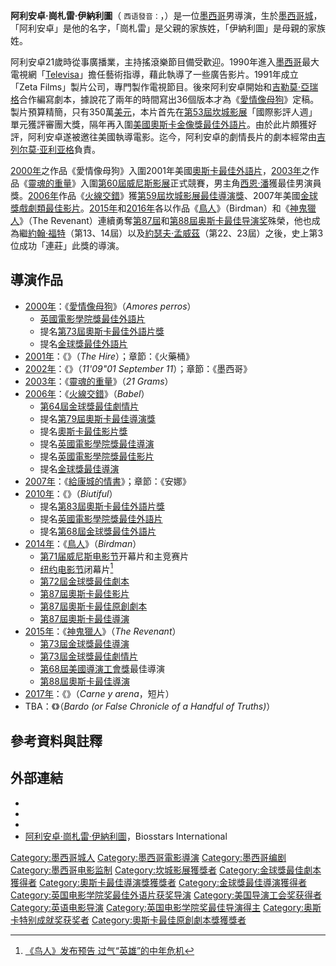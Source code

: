 {{noteTA
|T=zh-hans:亚历杭德罗·冈萨雷斯·伊尼亚里图;zh-hk:艾力謝路·高沙里斯·依拿力圖;zh-tw:阿利安卓·崗札雷·伊納利圖;
|G1=Movie
|G2=Show
|1=zh-hk:艾力謝路·高沙里斯·依拿力圖;zh-hans:亚历杭德罗·冈萨雷斯·伊尼亚里图;zh-tw:阿利安卓·崗札雷·伊納利圖;
|2=zh-hk:艾力謝路;zh-hans:亚历杭德罗;zh-tw:阿利安卓;
|3=zh-hk:高沙里斯;zh-hans:冈萨雷斯;zh-tw:崗札雷;
|4=zh-hk:依拿力圖;zh-hans:伊尼亚里图;zh-tw:伊納利圖;
|5=zh-hk:狗男女的愛;zh-hans:爱情是狗娘;zh-tw:愛是一條狗;
|6=zh-hk:21克-生命可以有幾重;zh-hans:灵魂挽歌;zh-tw:靈魂的重量;
|7=zh-hk:巴別塔;zh-hans:通天塔;zh-tw:火線交錯;
|8=zh-hk:康城影展;zh-hans:戛纳电影节;zh-tw:坎城影展;
|9=zh-hk:聖塞瓦斯蒂安國際電影節;zh-hans:圣塞瓦斯蒂安国际电影节;zh-tw:聖賽巴斯提安國際影展;
|10=zh-hk:飛鳥俠;zh-hans:鸟人;zh-tw:鳥人;
}}
{{藝人
| type            = 導演
| name            = 阿利安卓·崗札雷·伊納利圖<br>Alejandro González Iñárritu
| image           = Alejandro González Iñárritu.jpg
| caption         = 2014年，伊納利圖於洛杉磯
| birthname       = Alejandro González Iñárritu
| birthdate       = {{birth date and age|1963|08|15}}
| birthplace      = {{MEX}}[[墨西哥城|墨西哥城]]
| othername       = El Negro<br>「the Three Amigos」之一<ref>「the Three Amigos」意為「三個朋友」，即伊尼亚里圖、[[葛雷摩·戴托羅|葛雷摩·戴托羅]]及[[艾方索·柯朗|艾方索·柯朗]]，三人皆為墨西哥籍，亦有「墨西哥三傑」一稱。</ref>
| occupation      = [[電影導演|電影導演]]、[[編劇|編劇]]、[[電影製作人|製作人]]、[[作曲家|作曲家]]
| yearsactive     = 1995年至今
| spouse          = María Eladia Hagerman
| academyawards = '''[[奧斯卡最佳影片獎|最佳影片]]'''<br>2014年 《[[鳥人_(2014年電影)|鳥人]]》 <br> '''[[奧斯卡最佳導演獎|最佳導演]]'''<br>2014年 《[[鳥人_(2014年電影)|鳥人]]》<br>2015年 《[[神鬼獵人|神鬼獵人]]》 <br> '''[[奧斯卡最佳原創劇本獎|最佳原創劇本]]'''<br>2014年 《[[鳥人_(2014年電影)|鳥人]]》
| goldenglobeawards = '''[[金球獎最佳劇本|最佳劇本]]'''<br>2014年 《[[鳥人_(2014年電影)|鳥人]]》<br>'''[[金球獎最佳導演|最佳導演]] '''<br>2015年 《[[神鬼獵人|神鬼獵人]]》
| baftaawards = '''[[英國電影學院獎最佳外語片|最佳外語片]]'''<br>2001年 《[[愛情像母狗|愛情像母狗]]》 <br> '''[[英國電影學院獎最佳影片|最佳影片]]'''<br>2015年 《[[神鬼獵人|神鬼獵人]]》 <Br> '''[[英國電影學院獎最佳導演|最佳導演]]'''<br>2015年 《[[神鬼獵人|神鬼獵人]]》
| cannesfilmawards = '''Grand Golden Rail'''<br>2000年 《[[愛情像母狗|愛情像母狗]]》 <br> '''Young Critics Award'''<br>2000年 《[[愛情像母狗|愛情像母狗]]》 <Br> '''Critics Week Grand Prize'''<br>2000年 《[[愛情像母狗|愛情像母狗]]》  <Br> '''Prize of the Ecumenical Jury'''<br>2006年 《[[火線交錯|火線交錯]]》 <br> '''[[坎城影展最佳導演獎|最佳導演獎]]'''<br>2006年 《[[火線交錯|火線交錯]]》
| signature      = Alejandro Gonzalez Innaritu Signature.svg
}}
'''阿利安卓·崗札雷·伊納利圖'''（{{lang-es|Alejandro González Iñárritu}} <small>西语發音：</small>{{IPA|[aleˈxandɾo ɣonˈsales iˈɲaritu]}}，{{bd|1963年|8月15日|catIdx=I}}）是一位[[墨西哥|墨西哥]]男導演，生於[[墨西哥城|墨西哥城]]，「阿利安卓」是他的名字，「崗札雷」是父親的家族姓，「伊納利圖」是母親的家族姓。

阿利安卓21歲時從事廣播業，主持搖滾樂節目備受歡迎。1990年進入[[墨西哥|墨西哥]]最大電視網「[[Televisa|Televisa]]」擔任藝術指導，藉此執導了一些廣告影片。1991年成立「Zeta Films」製片公司，專門製作電視節目。後來阿利安卓開始和[[吉勒莫·亞瑞格|吉勒莫·亞瑞格]]合作編寫劇本，據說花了兩年的時間寫出36個版本才為《[[愛情像母狗|愛情像母狗]]》定稿。製片預算精簡，只有350萬[[美元|美元]]，本片首先在[[第53屆坎城影展|第53屆坎城影展]]「國際影評人週」單元獲評審團大獎，隔年再入圍[[美國|美國]][[奧斯卡金像獎|奧斯卡金像獎]][[奧斯卡最佳外語片獎|最佳外語片]]。由於此片頗獲好評，阿利安卓遂被邀往美國執導電影。迄今，阿利安卓的劇情長片的劇本經常由[[吉勒莫·亞瑞格|吉列尔莫·亚利亚格]]負責。

[[2000年電影|2000年]]之作品《愛情像母狗》入圍2001年美國[[奧斯卡最佳外語片|奧斯卡最佳外語片]]，[[2003年電影|2003年]]之作品《[[靈魂的重量|靈魂的重量]]》入圍[[第60屆威尼斯影展|第60屆威尼斯影展]]正式競賽，男主角[[西恩·潘|西恩·潘]]獲最佳男演員獎。[[2006年电影|2006年]]作品《[[火線交錯|火線交錯]]》獲[[第59屆坎城影展|第59屆坎城影展]][[坎城影展最佳導演獎|最佳導演獎]]、2007年美國[[第64屆金球獎|金球獎]][[金球獎最佳戲劇類影片|戲劇類最佳影片]]。[[2015年電影|2015年]]和[[2016年電影|2016年]]各以作品《[[鳥人_(2014年電影)|鳥人]]》（Birdman）和《[[神鬼獵人|神鬼獵人]]》（The Revenant）連續勇奪[[第87屆奧斯卡金像獎|第87屆]]和[[第88屆奧斯卡金像獎|第88屆]][[奥斯卡最佳导演奖|奥斯卡最佳导演奖]]殊榮，他也成為繼[[约翰·福特|約翰·福特]]（第13、14屆）以及[[约瑟夫·曼凯维奇|約瑟夫·孟威茲]]（第22、23屆）之後，史上第3位成功「連莊」此獎的導演。

== 導演作品 ==
* [[2000年电影|2000年]]：《[[愛情像母狗|愛情像母狗]]》（''Amores perros''）
** [[英國電影學院獎最佳外語片|英國電影學院獎最佳外語片]]
** 提名[[第73屆奧斯卡金像獎|第73屆]][[奧斯卡最佳外語片獎|奧斯卡最佳外語片獎]]
** 提名{{link-en|第58屆金球獎|58th Golden Globe Awards|第58屆}}[[金球獎最佳外語片|金球獎最佳外語片]]
* [[2001年电影|2001年]]：《{{link-en|寶馬廣告精選|The Hire}}》（''The Hire''）；章節：《火藥桶》
* [[2002年电影|2002年]]：《{{link-en|九一一事件簿|11'09"01 September 11}}》（''11'09"01 September 11''）；章節：《墨西哥》
* [[2003年电影|2003年]]：《[[靈魂的重量|靈魂的重量]]》（''21 Grams''）
* [[2006年电影|2006年]]：《[[火線交錯|火線交錯]]》（''Babel''）
** [[第64屆金球獎|第64屆金球獎]][[金球奖最佳剧情片|最佳劇情片]]
** 提名[[第79屆奧斯卡金像獎|第79屆]][[奧斯卡最佳導演獎|奧斯卡最佳導演獎]]
** 提名[[奧斯卡最佳影片獎|奧斯卡最佳影片獎]]
** 提名[[英國電影學院獎最佳導演|英國電影學院獎最佳導演]]
** 提名[[英國電影學院獎最佳影片|英國電影學院獎最佳影片]]
** 提名[[金球獎最佳導演|金球獎最佳導演]]
* [[2007年电影|2007年]]：《[[給康城的情書|給康城的情書]]》；章節：《安娜》
* [[2010年电影|2010年]]：《{{link-en|最後的美麗|Biutiful}}》（''Biutiful''）
** 提名[[第83届奥斯卡金像奖|第83屆]][[奧斯卡最佳外語片獎|奧斯卡最佳外語片獎]]
** 提名[[英國電影學院獎最佳外語片|英國電影學院獎最佳外語片]]
** 提名[[第68屆金球獎|第68屆]][[金球獎最佳外語片|金球獎最佳外語片]]
* [[2014年電影|2014年]]：《[[鳥人_(2014年電影)|鳥人]]》（''Birdman''）
**[[第71届威尼斯电影节|第71届威尼斯电影节]]开幕片和主竞赛片
**[[纽约电影节|纽约电影节]]闭幕片<ref>[http://v.ent.163.com/video/2014/8/8/9/VA3BBUH89.html 《鸟人》发布预告 过气“英雄”的中年危机]</ref>
**[[第72屆金球獎|第72屆金球獎]][[金球獎最佳劇本|最佳劇本]]
**[[第87屆奧斯卡金像獎|第87屆奧斯卡]][[奧斯卡最佳影片獎|最佳影片]]
**[[第87屆奧斯卡金像獎|第87屆奧斯卡]][[奧斯卡最佳原創劇本獎|最佳原創劇本]]
**[[第87屆奧斯卡金像獎|第87屆奧斯卡]][[奧斯卡最佳導演獎|最佳導演]]
* [[2015年電影|2015年]]：《[[神鬼獵人|神鬼獵人]]》（''The Revenant''）
** [[第73屆金球獎|第73屆金球獎]][[金球獎最佳導演|最佳導演]]
** [[第73屆金球獎|第73屆金球獎]][[金球奖最佳剧情片|最佳劇情片]]
** [[第68屆美國導演工會獎|第68屆美國導演工會獎]]最佳導演
**[[第88屆奧斯卡金像獎|第88屆奧斯卡]][[奧斯卡最佳導演獎|最佳導演]]
* [[2017年電影|2017年]]：《{{link-en|肉與沙|Flesh and Sand}}》（''Carne y arena''，短片）
* TBA：《{{link-en|诗人（或少数真相的虚假编年史）|Bardo (upcoming film)}}》（''Bardo (or False Chronicle of a Handful of Truths)''）

== 參考資料與註釋 ==
{{reflist}}

== 外部連結 ==
{{Commons category|Alejandro González Iñárritu}}
* {{imdb|0327944}}
* {{douban people|1054403}}
* {{Amg name|297411}}
* [https://web.archive.org/web/20141217030123/http://www.biosstars-mx.com/alejandro-gonzalez-inarritu/ 阿利安卓·崗札雷·伊納利圖]，Biosstars International

{{阿利安卓·崗札雷·伊納利圖}}
{{坎城影展評審團主席}}
{{Navboxes
|title = 相关榮譽
|list =
{{坎城影展最佳導演獎}}
{{奥斯卡最佳导演奖}}
{{金球奖最佳导演}}
{{英国电影学院奖最佳导演}}
{{澳大利亚影艺学院国际奖最佳导演}}
{{澳大利亚影艺学院国际奖最佳剧本}}
{{评论家选择电影奖最佳劇本}}
{{倫敦影評人協會獎年度導演}}
{{金球奖最佳剧本}}
{{導演協會獎最佳導演}}
}}
{{Authority control}}
{{DEFAULTSORT:Iñárritu}}
[[Category:墨西哥城人|Category:墨西哥城人]]
[[Category:墨西哥電影導演|Category:墨西哥電影導演]]
[[Category:墨西哥编剧|Category:墨西哥编剧]]
[[Category:墨西哥电影监制|Category:墨西哥电影监制]]
[[Category:坎城影展獲獎者|Category:坎城影展獲獎者]]
[[Category:金球獎最佳劇本獲得者|Category:金球獎最佳劇本獲得者]]
[[Category:奧斯卡最佳導演獎獲獎者|Category:奧斯卡最佳導演獎獲獎者]]
[[Category:金球獎最佳導演獲得者|Category:金球獎最佳導演獲得者]]
[[Category:英国电影学院奖最佳外语片获奖导演|Category:英国电影学院奖最佳外语片获奖导演]]
[[Category:美国导演工会奖获得者|Category:美国导演工会奖获得者]]
[[Category:英语电影导演|Category:英语电影导演]]
[[Category:英国电影学院奖最佳导演得主|Category:英国电影学院奖最佳导演得主]]
[[Category:奥斯卡特别成就奖获奖者|Category:奥斯卡特别成就奖获奖者]]
[[Category:奧斯卡最佳原創劇本獎獲獎者|Category:奧斯卡最佳原創劇本獎獲獎者]]